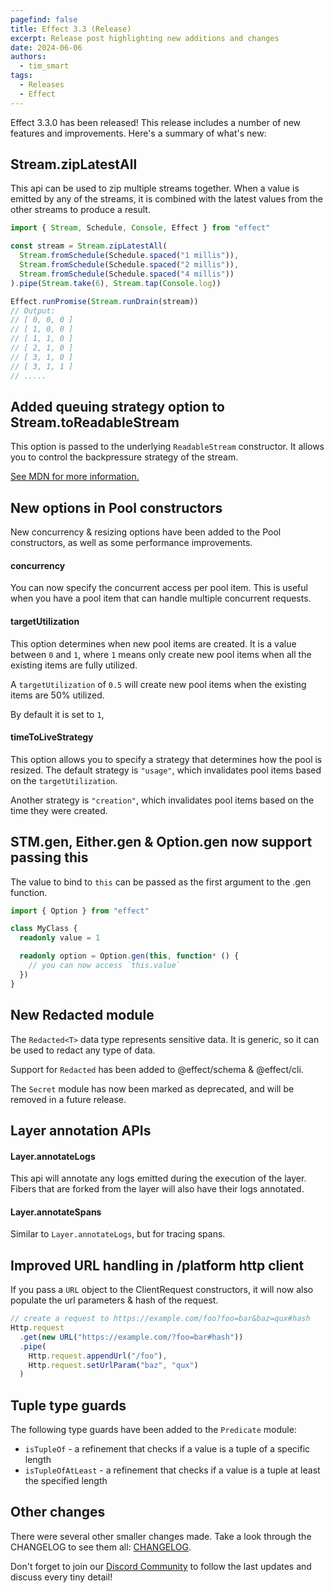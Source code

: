 ```yaml
---
pagefind: false
title: Effect 3.3 (Release)
excerpt: Release post highlighting new additions and changes
date: 2024-06-06
authors:
  - tim_smart
tags:
  - Releases
  - Effect
---
```


Effect 3.3.0 has been released! This release includes a number of new features
and improvements. Here's a summary of what's new:

## Stream.zipLatestAll

This api can be used to zip multiple streams together. When a value is emitted
by any of the streams, it is combined with the latest values from the other
streams to produce a result.

```ts
import { Stream, Schedule, Console, Effect } from "effect"

const stream = Stream.zipLatestAll(
  Stream.fromSchedule(Schedule.spaced("1 millis")),
  Stream.fromSchedule(Schedule.spaced("2 millis")),
  Stream.fromSchedule(Schedule.spaced("4 millis"))
).pipe(Stream.take(6), Stream.tap(Console.log))

Effect.runPromise(Stream.runDrain(stream))
// Output:
// [ 0, 0, 0 ]
// [ 1, 0, 0 ]
// [ 1, 1, 0 ]
// [ 2, 1, 0 ]
// [ 3, 1, 0 ]
// [ 3, 1, 1 ]
// .....
```

## Added queuing strategy option to Stream.toReadableStream

This option is passed to the underlying `ReadableStream` constructor. It allows
you to control the backpressure strategy of the stream.

[See MDN for more information.](https://developer.mozilla.org/en-US/docs/Web/API/ReadableStream/ReadableStream#queuingstrategy)

## New options in Pool constructors

New concurrency & resizing options have been added to the Pool constructors, as
well as some performance improvements.

#### concurrency

You can now specify the concurrent access per pool item. This is useful when
you have a pool item that can handle multiple concurrent requests.

#### targetUtilization

This option determines when new pool items are created. It is a value between `0`
and `1`, where `1` means only create new pool items when all the existing items are
fully utilized.

A `targetUtilization` of `0.5` will create new pool items when the existing items are
50% utilized.

By default it is set to `1`,

#### timeToLiveStrategy

This option allows you to specify a strategy that determines how the pool is
resized. The default strategy is `"usage"`, which invalidates pool items based
on the `targetUtilization`.

Another strategy is `"creation"`, which invalidates pool items based on the time
they were created.

## STM.gen, Either.gen & Option.gen now support passing this

The value to bind to `this` can be passed as the first argument to the .gen function.

```ts
import { Option } from "effect"

class MyClass {
  readonly value = 1

  readonly option = Option.gen(this, function* () {
    // you can now access `this.value`
  })
}
```

## New Redacted module

The `Redacted<T>` data type represents sensitive data. It is generic, so it can
be used to redact any type of data.

Support for `Redacted` has been added to @effect/schema & @effect/cli.

The `Secret` module has now been marked as deprecated, and will be removed in a future release.

## Layer annotation APIs

#### Layer.annotateLogs

This api will annotate any logs emitted during the execution of the layer.
Fibers that are forked from the layer will also have their logs annotated.

#### Layer.annotateSpans

Similar to `Layer.annotateLogs`, but for tracing spans.

## Improved URL handling in /platform http client

If you pass a `URL` object to the ClientRequest constructors, it will now also
populate the url parameters & hash of the request.

```ts
// create a request to https://example.com/foo?foo=bar&baz=qux#hash
Http.request
  .get(new URL("https://example.com/?foo=bar#hash"))
  .pipe(
    Http.request.appendUrl("/foo"),
    Http.request.setUrlParam("baz", "qux")
  )
```

## Tuple type guards

The following type guards have been added to the `Predicate` module:

- `isTupleOf` - a refinement that checks if a value is a tuple of a specific length
- `isTupleOfAtLeast` - a refinement that checks if a value is a tuple at least the specified length

## Other changes

There were several other smaller changes made. Take a look through the CHANGELOG to see them all: [CHANGELOG](https://github.com/Effect-TS/effect/blob/main/packages/effect/CHANGELOG.md).

Don't forget to join our [Discord Community](https://discord.gg/effect-ts) to follow the last updates and discuss every tiny detail!
